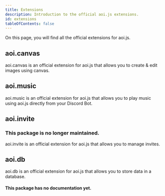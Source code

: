 ```yaml
---
title: Extensions
description: Introduction to the official aoi.js extensions.
id: extensions
tableOfContents: false
---
```



On this page, you will find all the official extensions for aoi.js.

## aoi.canvas

aoi.canvas is an official extension for aoi.js that allows you to create & edit images using canvas.

<PackageManagers pkg="@aoijs/aoi.canvas" />

<LinkCard
  title="aoi.canvas"
  description="Create & edit images using canvas."
  href="/extensions/aoijs/aoicanvas"
/>

## aoi.music

aoi.music is an official extension for aoi.js that allows you to play music using aoi.js directly from your Discord Bot.

<PackageManagers pkg="@aoijs/aoi.music" />

<LinkCard
  title="aoi.music"
  description="Play music using aoi.js directly from your Discord Bot."
  href="/extensions/aoijs/aoimusic"
/>

## aoi.invite

### This package is no longer maintained.

aoi.invite is an official extension for aoi.js that allows you to manage invites.

<PackageManagers pkg="@aoijs/aoi.invite" />

<LinkCard
  title="aoi.invite"
  description="Manage invites using aoi.js."
  href="/extensions/aoijs/aoiinvite"
/>

## aoi.db

aoi.db is an official extension for aoi.js that allows you to store data in a database.

<PackageManagers pkg="@aoijs/aoi.db" />

#### This package has no documentation yet.
